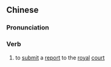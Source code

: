 {{also|上闻}}
==Chinese==
{{zh-forms|s=上闻}}

===Pronunciation===
{{zh-pron
|m=shàngwén
|c=soeng6 man4
|cat=v
}}

===Verb===
{{zh-verb}}

# to [[submit]] a [[report]] to the [[royal]] [[court]]